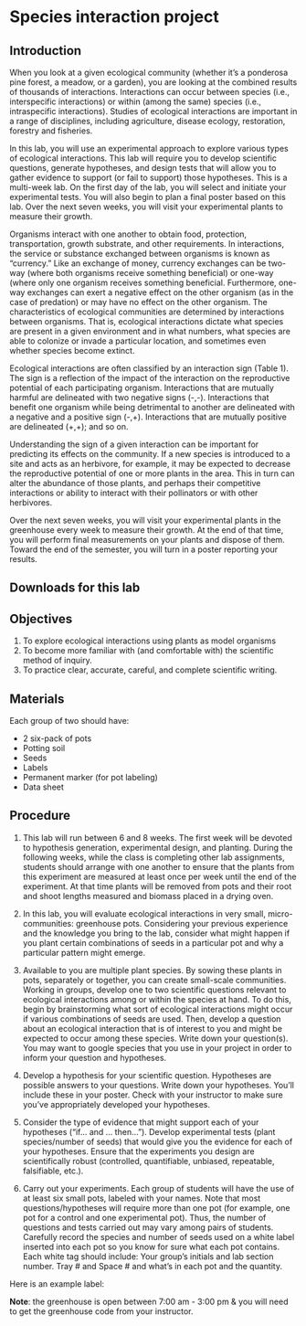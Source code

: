 # Species interaction project

## Introduction 

When you look at a given ecological community (whether it’s a ponderosa pine forest, a meadow, or a garden), you are looking at the combined results of thousands of interactions. Interactions can occur between species (i.e., interspecific interactions) or within (among the same) species (i.e., intraspecific interactions). Studies of ecological interactions are important in a range of disciplines, including agriculture, disease ecology, restoration, forestry and fisheries. 

In this lab, you will use an experimental approach to explore various types of ecological interactions. This lab will require you to develop scientific questions, generate hypotheses, and design tests that will allow you to gather evidence to support (or fail to support) those hypotheses. This is a multi-week lab. On the first day of the lab, you will select and initiate your experimental tests. You will also begin to plan a final poster based on this lab. Over the next seven weeks, you will visit your experimental plants to measure their growth. 

Organisms interact with one another to obtain food, protection, transportation, growth substrate, and other requirements. In interactions, the service or substance exchanged between organisms is known as “currency.” Like an exchange of money, currency exchanges can be two-way (where both organisms receive something beneficial) or one-way (where only one organism receives something beneficial. Furthermore, one-way exchanges can exert a negative effect on the other organism (as in the case of predation) or may have no effect on the other organism. The characteristics of ecological communities are determined by interactions between organisms. That is, ecological interactions dictate what species are present in a given environment and in what numbers, what species are able to colonize or invade a particular location, and sometimes even whether species become extinct. 

Ecological interactions are often classified by an interaction sign (Table 1). The sign is a reflection of the impact of the interaction on the reproductive potential of each participating organism. Interactions that are mutually harmful are delineated with two negative signs (-,-). Interactions that benefit one organism while being detrimental to another are delineated with a negative and a positive sign (-,+). Interactions that are mutually positive are delineated (+,+); and so on.

Understanding the sign of a given interaction can be important for predicting its effects on the community. If a new species is introduced to a site and acts as an herbivore, for example, it may be expected to decrease the reproductive potential of one or more plants in the area. This in turn can alter the abundance of those plants, and perhaps their competitive interactions or ability to interact with their pollinators or with other herbivores. 

Over the next seven weeks, you will visit your experimental plants in the greenhouse every week to measure their growth. At the end of that time, you will perform final measurements on your plants and dispose of them. Toward the end of the semester, you will turn in a poster reporting your results. 

## Downloads for this lab

## Objectives 

1. To explore ecological interactions using plants as model organisms 
2. To become more familiar with (and comfortable with) the scientific method of inquiry.
3. To practice clear, accurate, careful, and complete scientific writing. 

## Materials 

Each group of two should have: 

- 2 six-pack of pots 
- Potting soil 
- Seeds 
- Labels 
- Permanent marker (for pot labeling) 
- Data sheet 

## Procedure 

1. This lab will run between 6 and 8 weeks. The first week will be devoted to hypothesis generation, experimental design, and planting. During the following weeks, while the class is completing other lab assignments, students should arrange with one another to ensure that the plants from this experiment are measured at least once per week until the end of the experiment. At that time plants will be removed from pots and their root and shoot lengths measured and biomass placed in a drying oven. 

2. In this lab, you will evaluate ecological interactions in very small, micro-communities: greenhouse pots. Considering your previous experience and the knowledge you bring to the lab, consider what might happen if you plant certain combinations of seeds in a particular pot and why a particular pattern might emerge. 

3. Available to you are multiple plant species. By sowing these plants in pots, separately or together, you can create small-scale communities. Working in groups, develop one to two scientific questions relevant to ecological interactions among or within the species at hand. To do this, begin by brainstorming what sort of ecological interactions might occur if various combinations of seeds are used. Then, develop a question about an ecological interaction that is of interest to you and might be expected to occur among these species. Write down your question(s). You may want to google species that you use in your project in order to inform your question and hypotheses. 

4. Develop a hypothesis for your scientific question. Hypotheses are possible answers to your questions. Write down your hypotheses. You’ll include these in your poster. Check with your instructor to make sure you’ve appropriately developed your hypotheses. 

5. Consider the type of evidence that might support each of your hypotheses (“if… and … then…”). Develop experimental tests (plant species/number of seeds) that would give you the evidence for each of your hypotheses. Ensure that the experiments you design are scientifically robust (controlled, quantifiable, unbiased, repeatable, falsifiable, etc.). 

6. Carry out your experiments. Each group of students will have the use of at least six small pots, labeled with your names. Note that most questions/hypotheses will require more than one pot (for example, one pot for a control and one experimental pot). Thus, the number of questions and tests carried out may vary among pairs of students. Carefully record the species and number of seeds used on a white label inserted into each pot so you know for sure what each pot contains. Each white tag should include: Your group's initials and lab section number. Tray # and Space # and what’s in each pot and the quantity.

Here is an example label:

**Note**: the greenhouse is open between 7:00 am - 3:00 pm & you will need to get the greenhouse code from your instructor.
 


